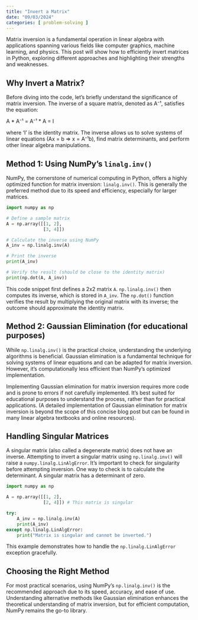 ```yaml
---
title: "Invert a Matrix"
date: "09/03/2024"
categories: [ problem-solving ]
---
```


Matrix inversion is a fundamental operation in linear algebra with applications spanning various fields like computer graphics, machine learning, and physics.  This post will show how to efficiently invert matrices in Python, exploring different approaches and highlighting their strengths and weaknesses.

## Why Invert a Matrix?

Before diving into the code, let's briefly understand the significance of matrix inversion.  The inverse of a square matrix, denoted as A⁻¹, satisfies the equation:

A * A⁻¹ = A⁻¹ * A = I

where 'I' is the identity matrix. The inverse allows us to solve systems of linear equations (Ax = b => x = A⁻¹b), find matrix determinants, and perform other linear algebra manipulations.

## Method 1: Using NumPy's `linalg.inv()`

NumPy, the cornerstone of numerical computing in Python, offers a highly optimized function for matrix inversion: `linalg.inv()`. This is generally the preferred method due to its speed and efficiency, especially for larger matrices.

```python
import numpy as np

# Define a sample matrix
A = np.array([[1, 2],
              [3, 4]])

# Calculate the inverse using NumPy
A_inv = np.linalg.inv(A)

# Print the inverse
print(A_inv)

# Verify the result (should be close to the identity matrix)
print(np.dot(A, A_inv))
```

This code snippet first defines a 2x2 matrix `A`.  `np.linalg.inv()` then computes its inverse, which is stored in `A_inv`. The `np.dot()` function verifies the result by multiplying the original matrix with its inverse; the outcome should approximate the identity matrix.


## Method 2:  Gaussian Elimination (for educational purposes)

While `np.linalg.inv()` is the practical choice, understanding the underlying algorithms is beneficial. Gaussian elimination is a fundamental technique for solving systems of linear equations and can be adapted for matrix inversion.  However, it's computationally less efficient than NumPy's optimized implementation.

Implementing Gaussian elimination for matrix inversion requires more code and is prone to errors if not carefully implemented. It's best suited for educational purposes to understand the process, rather than for practical applications. (A detailed implementation of Gaussian elimination for matrix inversion is beyond the scope of this concise blog post but can be found in many linear algebra textbooks and online resources).


## Handling Singular Matrices

A singular matrix (also called a degenerate matrix) does not have an inverse. Attempting to invert a singular matrix using `np.linalg.inv()` will raise a `numpy.linalg.LinAlgError`.  It's important to check for singularity before attempting inversion. One way to check is to calculate the determinant. A singular matrix has a determinant of zero.

```python
import numpy as np

A = np.array([[1, 2],
              [2, 4]]) # This matrix is singular

try:
    A_inv = np.linalg.inv(A)
    print(A_inv)
except np.linalg.LinAlgError:
    print("Matrix is singular and cannot be inverted.")

```

This example demonstrates how to handle the `np.linalg.LinAlgError` exception gracefully.


##  Choosing the Right Method

For most practical scenarios, using NumPy's `np.linalg.inv()` is the recommended approach due to its speed, accuracy, and ease of use.  Understanding alternative methods like Gaussian elimination enhances the theoretical understanding of matrix inversion, but for efficient computation, NumPy remains the go-to library.

